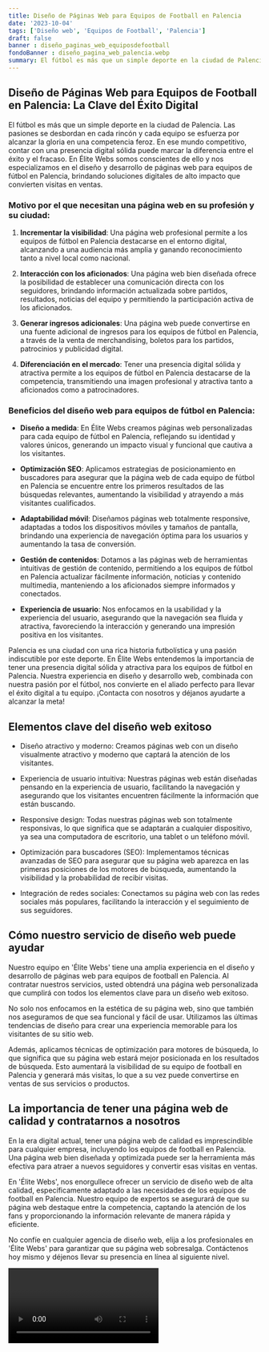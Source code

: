 ```yaml
---
title: Diseño de Páginas Web para Equipos de Football en Palencia
date: '2023-10-04'
tags: ['Diseño web', 'Equipos de Football', 'Palencia']
draft: false
banner : diseño_paginas_web_equiposdefootball
fondoBanner : diseño_pagina_web_palencia.webp
summary: El fútbol es más que un simple deporte en la ciudad de Palencia. Las pasiones se desbordan en cada rincón y cada equipo se esfuerza por alcanzar la gloria en una competencia feroz. En ese mundo competitivo, contar con una presencia digital sólida puede marcar la diferencia entre el éxito y el fracaso. En Élite Webs somos conscientes de ello y nos especializamos en el diseño y desarrollo de páginas web para equipos de fútbol en Palencia, brindando soluciones digitales de alto impacto que convierten visitas en ventas.
---
```


## Diseño de Páginas Web para Equipos de Football en Palencia: La Clave del Éxito Digital

El fútbol es más que un simple deporte en la ciudad de Palencia. Las pasiones se desbordan en cada rincón y cada equipo se esfuerza por alcanzar la gloria en una competencia feroz. En ese mundo competitivo, contar con una presencia digital sólida puede marcar la diferencia entre el éxito y el fracaso. En Élite Webs somos conscientes de ello y nos especializamos en el diseño y desarrollo de páginas web para equipos de fútbol en Palencia, brindando soluciones digitales de alto impacto que convierten visitas en ventas.

### Motivo por el que necesitan una página web en su profesión y su ciudad:

1. **Incrementar la visibilidad**: Una página web profesional permite a los equipos de fútbol en Palencia destacarse en el entorno digital, alcanzando a una audiencia más amplia y ganando reconocimiento tanto a nivel local como nacional.

2. **Interacción con los aficionados**: Una página web bien diseñada ofrece la posibilidad de establecer una comunicación directa con los seguidores, brindando información actualizada sobre partidos, resultados, noticias del equipo y permitiendo la participación activa de los aficionados.

3. **Generar ingresos adicionales**: Una página web puede convertirse en una fuente adicional de ingresos para los equipos de fútbol en Palencia, a través de la venta de merchandising, boletos para los partidos, patrocinios y publicidad digital.

4. **Diferenciación en el mercado**: Tener una presencia digital sólida y atractiva permite a los equipos de fútbol en Palencia destacarse de la competencia, transmitiendo una imagen profesional y atractiva tanto a aficionados como a patrocinadores.

### Beneficios del diseño web para equipos de fútbol en Palencia:

- **Diseño a medida**: En Élite Webs creamos páginas web personalizadas para cada equipo de fútbol en Palencia, reflejando su identidad y valores únicos, generando un impacto visual y funcional que cautiva a los visitantes.

- **Optimización SEO**: Aplicamos estrategias de posicionamiento en buscadores para asegurar que la página web de cada equipo de fútbol en Palencia se encuentre entre los primeros resultados de las búsquedas relevantes, aumentando la visibilidad y atrayendo a más visitantes cualificados.

- **Adaptabilidad móvil**: Diseñamos páginas web totalmente responsive, adaptadas a todos los dispositivos móviles y tamaños de pantalla, brindando una experiencia de navegación óptima para los usuarios y aumentando la tasa de conversión.

- **Gestión de contenidos**: Dotamos a las páginas web de herramientas intuitivas de gestión de contenido, permitiendo a los equipos de fútbol en Palencia actualizar fácilmente información, noticias y contenido multimedia, manteniendo a los aficionados siempre informados y conectados.

- **Experiencia de usuario**: Nos enfocamos en la usabilidad y la experiencia del usuario, asegurando que la navegación sea fluida y atractiva, favoreciendo la interacción y generando una impresión positiva en los visitantes.

Palencia es una ciudad con una rica historia futbolística y una pasión indiscutible por este deporte. En Élite Webs entendemos la importancia de tener una presencia digital sólida y atractiva para los equipos de fútbol en Palencia. Nuestra experiencia en diseño y desarrollo web, combinada con nuestra pasión por el fútbol, nos convierte en el aliado perfecto para llevar el éxito digital a tu equipo. ¡Contacta con nosotros y déjanos ayudarte a alcanzar la meta!

<GifSeo />

<Cta />

## Elementos clave del diseño web exitoso

- Diseño atractivo y moderno: Creamos páginas web con un diseño visualmente atractivo y moderno que captará la atención de los visitantes.

- Experiencia de usuario intuitiva: Nuestras páginas web están diseñadas pensando en la experiencia de usuario, facilitando la navegación y asegurando que los visitantes encuentren fácilmente la información que están buscando.

- Responsive design: Todas nuestras páginas web son totalmente responsivas, lo que significa que se adaptarán a cualquier dispositivo, ya sea una computadora de escritorio, una tablet o un teléfono móvil.

- Optimización para buscadores (SEO): Implementamos técnicas avanzadas de SEO para asegurar que su página web aparezca en las primeras posiciones de los motores de búsqueda, aumentando la visibilidad y la probabilidad de recibir visitas.

- Integración de redes sociales: Conectamos su página web con las redes sociales más populares, facilitando la interacción y el seguimiento de sus seguidores.

## Cómo nuestro servicio de diseño web puede ayudar

Nuestro equipo en 'Élite Webs' tiene una amplia experiencia en el diseño y desarrollo de páginas web para equipos de football en Palencia. Al contratar nuestros servicios, usted obtendrá una página web personalizada que cumplirá con todos los elementos clave para un diseño web exitoso.

No solo nos enfocamos en la estética de su página web, sino que también nos aseguramos de que sea funcional y fácil de usar. Utilizamos las últimas tendencias de diseño para crear una experiencia memorable para los visitantes de su sitio web.

Además, aplicamos técnicas de optimización para motores de búsqueda, lo que significa que su página web estará mejor posicionada en los resultados de búsqueda. Esto aumentará la visibilidad de su equipo de football en Palencia y generará más visitas, lo que a su vez puede convertirse en ventas de sus servicios o productos.

## La importancia de tener una página web de calidad y contratarnos a nosotros

En la era digital actual, tener una página web de calidad es imprescindible para cualquier empresa, incluyendo los equipos de football en Palencia. Una página web bien diseñada y optimizada puede ser la herramienta más efectiva para atraer a nuevos seguidores y convertir esas visitas en ventas.

En 'Élite Webs', nos enorgullece ofrecer un servicio de diseño web de alta calidad, específicamente adaptado a las necesidades de los equipos de football en Palencia. Nuestro equipo de expertos se asegurará de que su página web destaque entre la competencia, captando la atención de los fans y proporcionando la información relevante de manera rápida y eficiente.

No confíe en cualquier agencia de diseño web, elija a los profesionales en 'Élite Webs' para garantizar que su página web sobresalga. Contáctenos hoy mismo y déjenos llevar su presencia en línea al siguiente nivel.

<Video />

<CtaBot job='Equipos de Football' city='Palencia'/>

<Gmaps query='Palencia+españa+maps' />